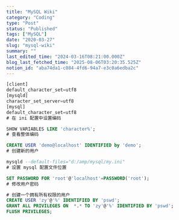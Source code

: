```yaml
---
title: "MySQL Wiki"
category: "Coding"
type: "Post"
status: "Published"
tags: ["MySQL"]
date: "2020-03-27"
slug: "mysql-wiki"
summary: ""
last_edited_time: "2024-03-16T08:21:00.000Z"
blog_last_fetched_time: "2025-08-06T03:20:35.525Z"
notion_id: "aba74da1-c084-4fd6-94a7-e3c0a6edba2c"
---
```



```sql
[client]
default_character_set=utf8
[mysqld]
character_set_server=utf8
[mysql]
default_character_set=utf8
# 在 ini 配置中设置编码

SHOW VARIABLES LIKE 'character%';
# 查看整体编码

CREATE USER 'demo@localhost' IDENTIFIED by 'demo';
# 创建新的用户

mysqld --default-files="d:/amp/mysql/my.ini"
# 设置 mysql 配置文件位置

SET PASSWORD FOR 'root'@'localhost'=PASSWORD('root');
# 修改用户密码

# 创建一个拥有所有权限的用户
CREATE USER 'zy'@'%' IDENTIFIED BY 'pswd';
GRANT ALL PRIVILEGES ON  *.* TO 'zy'@'%' IDENTIFIED BY 'pswd';
FLUSH PRIVILEGES;
```

